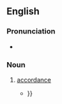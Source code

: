 ==English==

===Pronunciation===
* {{IPA|en|/əˈkɔː(ɹ)dənsi/}}

===Noun===
{{en-noun}}

# {{lb|en|obsolete|rare}} [[accordance]]
#* {{quote-book|en|author=William Paley|passage=This mention of alms and offerings certainly brings the narrative in the Acts nearer to an '''accordancy''' with the epistle {{...}}}}